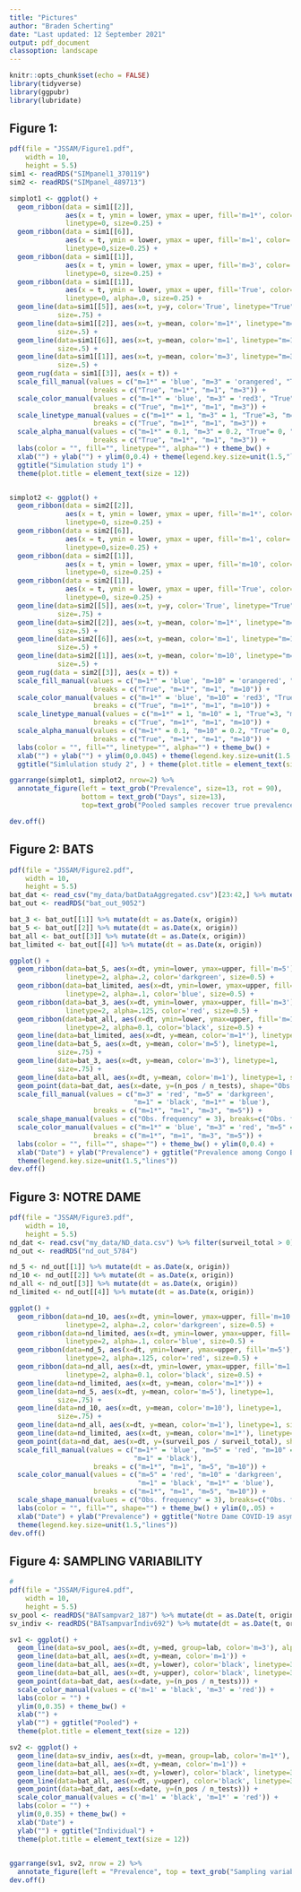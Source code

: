 ```yaml
---
title: "Pictures"
author: "Braden Scherting"
date: "Last updated: 12 September 2021"
output: pdf_document
classoption: landscape
---
```


```r
knitr::opts_chunk$set(echo = FALSE)
library(tidyverse)
library(ggpubr)
library(lubridate)
```
\newpage
## Figure 1: 
```r
pdf(file = "JSSAM/Figure1.pdf",   
    width = 10, 
    height = 5.5)
sim1 <- readRDS("SIMpanel1_370119")
sim2 <- readRDS("SIMpanel_489713")

simplot1 <- ggplot() +
  geom_ribbon(data = sim1[[2]], 
              aes(x = t, ymin = lower, ymax = uper, fill='m=1*', color='m=1*', alpha="m=1*"), 
              linetype=0, size=0.25) + 
  geom_ribbon(data = sim1[[6]], 
              aes(x = t, ymin = lower, ymax = uper, fill='m=1', color='m=1', alpha="m=1"), 
              linetype=0,size=0.25) +
  geom_ribbon(data = sim1[[1]], 
              aes(x = t, ymin = lower, ymax = uper, fill='m=3', color='m=3', alpha="m=3"), 
              linetype=0, size=0.25) + 
  geom_ribbon(data = sim1[[1]], 
              aes(x = t, ymin = lower, ymax = uper, fill='True', color='True', alpha="True"), 
              linetype=0, alpha=.0, size=0.25) + 
  geom_line(data=sim1[[5]], aes(x=t, y=y, color='True', linetype="True"), 
            size=.75) + 
  geom_line(data=sim1[[2]], aes(x=t, y=mean, color='m=1*', linetype="m=1*"),
            size=.5) + 
  geom_line(data=sim1[[6]], aes(x=t, y=mean, color='m=1', linetype="m=1"),
            size=.5) + 
  geom_line(data=sim1[[1]], aes(x=t, y=mean, color='m=3', linetype="m=3"),
            size=.5) + 
  geom_rug(data = sim1[[3]], aes(x = t)) +
  scale_fill_manual(values = c("m=1*" = 'blue', "m=3" = 'orangered', "True"='transparent', "m=1" = 'black'),
                     breaks = c("True", "m=1*", "m=1", "m=3")) + 
  scale_color_manual(values = c("m=1*" = 'blue', "m=3" = 'red3', "True"='black', "m=1" = 'black'),
                     breaks = c("True", "m=1*", "m=1", "m=3")) + 
  scale_linetype_manual(values = c("m=1*" = 1, "m=3" = 1, "True"=3, "m=1" = 1),
                     breaks = c("True", "m=1*", "m=1", "m=3")) +
  scale_alpha_manual(values = c("m=1*" = 0.1, "m=3" = 0.2, "True"= 0, "m=1" = 0.2),
                     breaks = c("True", "m=1*", "m=1", "m=3")) +
  labs(color = "", fill="", linetype="", alpha="") + theme_bw() + 
  xlab("") + ylab("") + ylim(0,0.4) + theme(legend.key.size=unit(1.5,"lines")) + 
  ggtitle("Simulation study 1") +
  theme(plot.title = element_text(size = 12))


simplot2 <- ggplot() +
  geom_ribbon(data = sim2[[2]], 
              aes(x = t, ymin = lower, ymax = uper, fill='m=1*', color='m=1*', alpha="m=1*"), 
              linetype=0, size=0.25) + 
  geom_ribbon(data = sim2[[6]], 
              aes(x = t, ymin = lower, ymax = uper, fill='m=1', color='m=1', alpha="m=1"), 
              linetype=0,size=0.25) +
  geom_ribbon(data = sim2[[1]], 
              aes(x = t, ymin = lower, ymax = uper, fill='m=10', color='m=10', alpha="m=10"), 
              linetype=0, size=0.25) + 
  geom_ribbon(data = sim2[[1]], 
              aes(x = t, ymin = lower, ymax = uper, fill='True', color='True', alpha="True"), 
              linetype=0, size=0.25) + 
  geom_line(data=sim2[[5]], aes(x=t, y=y, color='True', linetype="True"), 
            size=.75) + 
  geom_line(data=sim2[[2]], aes(x=t, y=mean, color='m=1*', linetype="m=1*"),
            size=.5) + 
  geom_line(data=sim2[[6]], aes(x=t, y=mean, color='m=1', linetype="m=1"),
            size=.5) + 
  geom_line(data=sim2[[1]], aes(x=t, y=mean, color='m=10', linetype="m=10"),
            size=.5) + 
  geom_rug(data = sim2[[3]], aes(x = t)) +
  scale_fill_manual(values = c("m=1*" = 'blue', "m=10" = 'orangered', "True"='transparent', "m=1" = 'black'),
                     breaks = c("True", "m=1*", "m=1", "m=10")) + 
  scale_color_manual(values = c("m=1*" = 'blue', "m=10" = 'red3', "True"='black', "m=1" = 'black'),
                     breaks = c("True", "m=1*", "m=1", "m=10")) + 
  scale_linetype_manual(values = c("m=1*" = 1, "m=10" = 1, "True"=3, "m=1" = 1),
                     breaks = c("True", "m=1*", "m=1", "m=10")) + 
  scale_alpha_manual(values = c("m=1*" = 0.1, "m=10" = 0.2, "True"= 0, "m=1" = 0.2),
                     breaks = c("True", "m=1*", "m=1", "m=10")) +
  labs(color = "", fill="", linetype="", alpha="") + theme_bw() + 
  xlab("") + ylab("") + ylim(0,0.045) + theme(legend.key.size=unit(1.5,"lines")) +
  ggtitle("Simlulation study 2", ) + theme(plot.title = element_text(size = 12))

ggarrange(simplot1, simplot2, nrow=2) %>% 
  annotate_figure(left = text_grob("Prevalence", size=13, rot = 90), 
                  bottom = text_grob("Days", size=13), 
                  top=text_grob("Pooled samples recover true prevalence", size=17))

dev.off()  
```
\begin{center}
Figure 1: Estimated median curves and 95\% credible regions are provided for each synthetic study under each sampling strategy. Rug marks indicate when sampling occurred. In both cases, the pooled estimates closely track true, unobserved prevalence (black, dotted) and $m=1$ estimates (black, solid). Estimates from limited individual sampling (blue, solid) are less precise and fail to accurately recover true prevalence. 
\end{center}

\newpage

## Figure 2: BATS
```r
pdf(file = "JSSAM/Figure2.pdf",   
    width = 10, 
    height = 5.5)
bat_dat <- read_csv("my_data/batDataAggregated.csv")[23:42,] %>% mutate(date = mdy(date))
bat_out <- readRDS("bat_out_9052")

bat_3 <- bat_out[[1]] %>% mutate(dt = as.Date(x, origin))
bat_5 <- bat_out[[2]] %>% mutate(dt = as.Date(x, origin))
bat_all <- bat_out[[3]] %>% mutate(dt = as.Date(x, origin))
bat_limited <- bat_out[[4]] %>% mutate(dt = as.Date(x, origin))

ggplot() + 
  geom_ribbon(data=bat_5, aes(x=dt, ymin=lower, ymax=upper, fill='m=5'), 
              linetype=2, alpha=.2, color='darkgreen', size=0.5) +
  geom_ribbon(data=bat_limited, aes(x=dt, ymin=lower, ymax=upper, fill='m=1*'), 
              linetype=2, alpha=.1, color='blue', size=0.5) +
  geom_ribbon(data=bat_3, aes(x=dt, ymin=lower, ymax=upper, fill='m=3'), 
              linetype=2, alpha=.125, color='red', size=0.5) +
  geom_ribbon(data=bat_all, aes(x=dt, ymin=lower, ymax=upper, fill='m=1'), 
              linetype=2, alpha=0.1, color='black', size=0.5) + 
  geom_line(data=bat_limited, aes(x=dt, y=mean, color='m=1*'), linetype=1, size=.75) + 
  geom_line(data=bat_5, aes(x=dt, y=mean, color='m=5'), linetype=1, 
            size=.75) + 
  geom_line(data=bat_3, aes(x=dt, y=mean, color='m=3'), linetype=1, 
            size=.75) + 
  geom_line(data=bat_all, aes(x=dt, y=mean, color='m=1'), linetype=1, size=.75) +
  geom_point(data=bat_dat, aes(x=date, y=(n_pos / n_tests), shape="Obs. frequency"), size=2) + 
  scale_fill_manual(values = c("m=3" = 'red', "m=5" = 'darkgreen', 
                               "m=1" = 'black', "m=1*" = 'blue'),
                     breaks = c("m=1*", "m=1", "m=3", "m=5")) + 
  scale_shape_manual(values = c("Obs. frequency" = 3), breaks=c("Obs. frequency")) + 
  scale_color_manual(values = c("m=1*" = 'blue', "m=3" = 'red', "m=5" = 'darkgreen', "m=1" = 'black'),
                     breaks = c("m=1*", "m=1", "m=3", "m=5")) + 
  labs(color = "", fill="", shape="") + theme_bw() + ylim(0,0.4) + 
  xlab("Date") + ylab("Prevalence") + ggtitle("Prevalence among Congo Basin bats") +
  theme(legend.key.size=unit(1.5,"lines"))
dev.off()
```
\begin{center}
Figure 2: Prevalence among Congo Basin bats considered in this study is estimated in four ways; medians and 95\% credible regions are displayed for each. Universal individual testing estimates (black) and pooled estimates (red, green) exhibit high visual similarity; pooling introduces slight, additional uncertainty. Estimates from limited individual testing (blue) capture the same overall trend but deviate from other estimates and possess more uncertainty throughout. 
\end{center}
\newpage

## Figure 3: NOTRE DAME
```r
pdf(file = "JSSAM/Figure3.pdf",   
    width = 10, 
    height = 5.5)
nd_dat <- read.csv("my_data/ND_data.csv") %>% filter(surveil_total > 0) %>% mutate(dt = mdy(date))
nd_out <- readRDS("nd_out_5784")

nd_5 <- nd_out[[1]] %>% mutate(dt = as.Date(x, origin))
nd_10 <- nd_out[[2]] %>% mutate(dt = as.Date(x, origin))
nd_all <- nd_out[[3]] %>% mutate(dt = as.Date(x, origin))
nd_limited <- nd_out[[4]] %>% mutate(dt = as.Date(x, origin))

ggplot() + 
  geom_ribbon(data=nd_10, aes(x=dt, ymin=lower, ymax=upper, fill='m=10'), 
              linetype=2, alpha=.2, color='darkgreen', size=0.5) +
  geom_ribbon(data=nd_limited, aes(x=dt, ymin=lower, ymax=upper, fill='m=1*'), 
              linetype=2, alpha=.1, color='blue', size=0.5) +
  geom_ribbon(data=nd_5, aes(x=dt, ymin=lower, ymax=upper, fill='m=5'), 
              linetype=2, alpha=.125, color='red', size=0.5) +
  geom_ribbon(data=nd_all, aes(x=dt, ymin=lower, ymax=upper, fill='m=1'), 
              linetype=2, alpha=0.1, color='black', size=0.5) + 
  geom_line(data=nd_limited, aes(x=dt, y=mean, color='m=1*')) + 
  geom_line(data=nd_5, aes(x=dt, y=mean, color='m=5'), linetype=1, 
            size=.75) + 
  geom_line(data=nd_10, aes(x=dt, y=mean, color='m=10'), linetype=1, 
            size=.75) + 
  geom_line(data=nd_all, aes(x=dt, y=mean, color='m=1'), linetype=1, size=.75) + 
  geom_line(data=nd_limited, aes(x=dt, y=mean, color='m=1*'), linetype=1, size=.75) + 
  geom_point(data=nd_dat, aes(x=dt, y=(surveil_pos / surveil_total), shape="Obs. frequency"), size=.75) + 
  scale_fill_manual(values = c("m=1*" = 'blue', "m=5" = 'red', "m=10" = 'darkgreen', 
                               "m=1" = 'black'),
                     breaks = c("m=1*", "m=1", "m=5", "m=10")) + 
  scale_color_manual(values = c("m=5" = 'red', "m=10" = 'darkgreen', 
                                "m=1" = 'black', "m=1*" = 'blue'),
                     breaks = c("m=1*", "m=1", "m=5", "m=10")) + 
  scale_shape_manual(values = c("Obs. frequency" = 3), breaks=c("Obs. frequency")) + 
  labs(color = "", fill="", shape="") + theme_bw() + ylim(0,.05) + 
  xlab("Date") + ylab("Prevalence") + ggtitle("Notre Dame COVID-19 asymptomatic surveillance") +
  theme(legend.key.size=unit(1.5,"lines"))
dev.off()
```
\begin{center}
Figure 3: Four estimated median prevalence curves and associated 95\% credible regions of prevalence among asymptomatic individuals at Notre Dame are displayed. For most time points, universal individual (black) and pooled (red, green) estimates are visually indistinguishable. Estimates from limited individual testing (blue) are, again, deviant and more uncertain, on average. 
\end{center}

\newpage

## Figure 4: SAMPLING VARIABILITY
```r
# 
pdf(file = "JSSAM/Figure4.pdf",   
    width = 10, 
    height = 5.5)
sv_pool <- readRDS("BATsampvar2_187") %>% mutate(dt = as.Date(t, origin))
sv_indiv <- readRDS("BATsampvarIndiv692") %>% mutate(dt = as.Date(t, origin))

sv1 <- ggplot() + 
  geom_line(data=sv_pool, aes(x=dt, y=med, group=lab, color='m=3'), alpha=0.25) +
  geom_line(data=bat_all, aes(x=dt, y=mean, color='m=1')) + 
  geom_line(data=bat_all, aes(x=dt, y=lower), color='black', linetype=3) + 
  geom_line(data=bat_all, aes(x=dt, y=upper), color='black', linetype=3) +
  geom_point(data=bat_dat, aes(x=date, y=(n_pos / n_tests))) + 
  scale_color_manual(values = c('m=1' = 'black', 'm=3' = 'red')) +
  labs(color = "") +
  ylim(0,0.35) + theme_bw() +
  xlab("") + 
  ylab("") + ggtitle("Pooled") +
  theme(plot.title = element_text(size = 12))

sv2 <- ggplot() + 
  geom_line(data=sv_indiv, aes(x=dt, y=mean, group=lab, color='m=1*'), alpha=0.25) +
  geom_line(data=bat_all, aes(x=dt, y=mean, color='m=1')) + 
  geom_line(data=bat_all, aes(x=dt, y=lower), color='black', linetype=3) + 
  geom_line(data=bat_all, aes(x=dt, y=upper), color='black', linetype=3) +
  geom_point(data=bat_dat, aes(x=date, y=(n_pos / n_tests))) + 
  scale_color_manual(values = c('m=1' = 'black', 'm=1*' = 'red')) +
  labs(color = "") +
  ylim(0,0.35) + theme_bw() +
  xlab("Date") + 
  ylab("") + ggtitle("Individual") +
  theme(plot.title = element_text(size = 12))
  

ggarrange(sv1, sv2, nrow = 2) %>% 
  annotate_figure(left = "Prevalence", top = text_grob("Sampling variability in study design", size = 15))
dev.off()
```
\begin{center}
Figure 4: Estimated median curves for 25 resampled pool configurations and 25 subsampled individual configurations are displayed over the estimated median from all available date and corresponding 95\% credible region (identical to Fig.2, black). Pooled estimates are relatively stable under reconfiguration, but estimates from subsampled individual data are quite sensitive to the subsampling procedure. 
\end{center}


